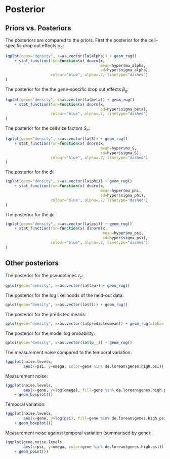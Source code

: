 
# Posterior


## Priors vs. Posteriors

The posteriors are compared to the priors. First the posterior for the cell-specific
drop out effects $\alpha_c$:
```r
(qplot(geom="density", x=as.vector(la$alpha)) + geom_rug()
    + stat_function(fun=function(x) dnorm(x,
                                          mean=hyper$mu_alpha,
                                          sd=hyper$sigma_alpha),
                    colour="blue", alpha=.7, linetype="dashed")
)
```

The posterior for the the gene-specific drop out effects $\beta_g$:
```r
(qplot(geom="density", x=as.vector(la$beta)) + geom_rug()
    + stat_function(fun=function(x) dnorm(x,
                                          sd=hyper$sigma_beta),
                    colour="blue", alpha=.7, linetype="dashed")
)
```

The posterior for the cell size factors $S_c$:
```r
(qplot(geom="density", x=as.vector(la$S)) + geom_rug()
    + stat_function(fun=function(x) dnorm(x,
                                          mean=hyper$mu_S,
                                          sd=hyper$sigma_S),
                    colour="blue", alpha=.7, linetype="dashed")
)
```

The posterior for the $\phi$:
```r
(qplot(geom="density", x=as.vector(la$phi)) + geom_rug()
    + stat_function(fun=function(x) dnorm(x,
                                          mean=hyper$mu_phi,
                                          sd=hyper$sigma_phi),
                    colour="blue", alpha=.7, linetype="dashed")
)
```

The posterior for the $\psi$:
```r
(qplot(geom="density", x=as.vector(la$psi)) + geom_rug()
    + stat_function(fun=function(x) dlnorm(x,
                                           mean=hyper$mu_psi,
                                           sd=hyper$sigma_psi),
                    colour="blue", alpha=.7, linetype="dashed")
)
```

## Other posteriors

The posterior for the pseudotimes $\tau_c$:
```r
qplot(geom="density", x=as.vector(la$tau)) + geom_rug()
```

The posterior for the log likelihoods of the held-out data:
```r
qplot(geom="density", x=as.vector(la$ll)) + geom_rug()
```

The posterior for the predicted means:
```r
qplot(geom="density", x=as.vector(la$predictedmean)) + geom_rug(alpha=.1)
```

The posterior for the model log probability:
```r
qplot(geom="density", x=as.vector(la$lp__)) + geom_rug()
```

The measurement noise compared to the temporal variation:
```r
(ggplot(noise.levels,
        aes(x=psi, y=omega, color=gene %in% de.lorean$genes.high.psi)) + geom_point())
```

Measurement noise:
```r
(ggplot(noise.levels,
        aes(x=gene, y=log(omega), fill=gene %in% de.lorean$genes.high.psi))
    + geom_boxplot())
```

Temporal variation:
```r
(ggplot(noise.levels,
        aes(x=gene, y=log(psi), fill=gene %in% de.lorean$genes.high.psi))
    + geom_boxplot())
```

Measurement noise against temporal variation (summarised by gene):
```r
(ggplot(gene.noise.levels,
        aes(x=psi, y=omega, color=gene %in% de.lorean$genes.high.psi))
    + geom_point())
```

